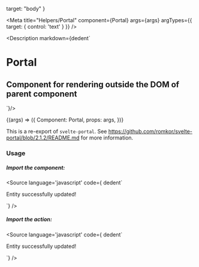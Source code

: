 
  target: "body"
}

<Meta
  title="Helpers/Portal"
  component={Portal}
  args={args}
  argTypes={{
    target: {
      control: 'text'
    }
  }}
/>

<Description markdown={dedent`
# Portal
## Component for rendering outside the DOM of parent component
`}/>

<Canvas>
  <Story
  name="Portal"
  args={args}
  >
  {(args) => ({
    Component: Portal,
    props: args,
  })}
  </Story>
</Canvas>

<ArgsTable story="Portal" />

This is a re-export of `svelte-portal`.
See https://github.com/romkor/svelte-portal/blob/2.1.2/README.md for more information.

### Usage

##### Import the component:
<Source
  language='javascript'
  code={ dedent`
  <Portal target="body">
    <div class="toast">Entity successfully updated!</div>
  </Portal>
  
  <script>
  </script>
  `}
/>

##### Import the action:
<Source
  language='javascript'
  code={ dedent`
  <div class="toast" use:portal={document.body}>Entity successfully updated!</div>
  
  <script>
    // notice the character case
  </script>
  `}
/>
